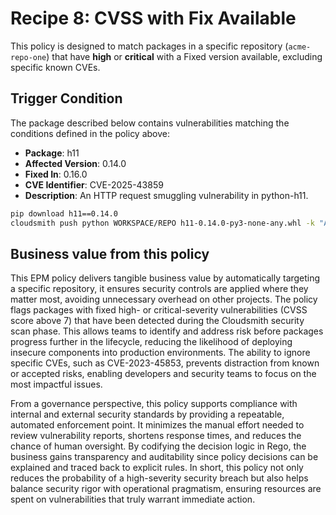 
# Recipe 8: CVSS with Fix Available

This policy is designed to match packages in a specific repository (`acme-repo-one`) that have **high** or **critical** with a Fixed version available, excluding specific known CVEs.

<RemoteCodeBlock
  lang="rego"
  src="https://raw.githubusercontent.com/cloudsmith-io/rego-recipes/refs/heads/main/recipe-8/policy.rego"
/>

## Trigger Condition

The package described below contains vulnerabilities matching the conditions defined in the policy above:

- **Package**: h11  
- **Affected Version**: 0.14.0  
- **Fixed In**: 0.16.0  
- **CVE Identifier**: CVE-2025-43859  
- **Description**: An HTTP request smuggling vulnerability in python-h11.

```bash
pip download h11==0.14.0  
cloudsmith push python WORKSPACE/REPO h11-0.14.0-py3-none-any.whl -k "API_KEY"
```

## Business value from this policy

This EPM policy delivers tangible business value by automatically targeting a specific repository, it ensures security controls are applied where they matter most, avoiding unnecessary overhead on other projects. The policy flags packages with fixed high- or critical-severity vulnerabilities (CVSS score above 7\) that have been detected during the Cloudsmith security scan phase. This allows teams to identify and address risk before packages progress further in the lifecycle, reducing the likelihood of deploying insecure components into production environments. The ability to ignore specific CVEs, such as CVE-2023-45853, prevents distraction from known or accepted risks, enabling developers and security teams to focus on the most impactful issues.

From a governance perspective, this policy supports compliance with internal and external security standards by providing a repeatable, automated enforcement point. It minimizes the manual effort needed to review vulnerability reports, shortens response times, and reduces the chance of human oversight. By codifying the decision logic in Rego, the business gains transparency and auditability since policy decisions can be explained and traced back to explicit rules. In short, this policy not only reduces the probability of a high-severity security breach but also helps balance security rigor with operational pragmatism, ensuring resources are spent on vulnerabilities that truly warrant immediate action.
